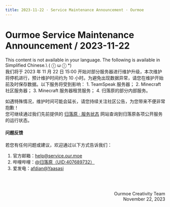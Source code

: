 ```yaml
---
title: 2023-11-22 · Service Maintenance Announcement · Ourmoe
---
```




# Ourmoe Service Maintenance Announcement / 2023-11-22

<Callout type="error" emoji="️🚫">
  This content is not available in your language. The following is available in Simplified Chinese.\
   ( ⓛ ω ⓛ &#42;)
</Callout>

<br />
我们将于 2023 年 11 月 22 日 15:00 开始对部分服务器进行维护升级，本次维护将停机进行，预计维护时间约为 10 小时。为避免出现数据异常，请您在维护开始前及时保存数据。以下服务将受到影响：
1. TeamSpeak 服务器；
2. Minecraft 社区服务器；
3. Minecraft 服务器租赁服务；
4. 归落原的部分内部服务。

如遇特殊情况，维护时间可能会延长，请您持续关注社区公告，为您带来不便非常抱歉！\
您可继续通过我们先前提供的 [归落原 · 服务状态](https://status.yaasasi.cn/status/ourmoe) 网站查询到归落原各项公开服务的运行状态。

#### 问题反馈

若您有任何问题或建议，欢迎通过以下方式告诉我们：

1. 官方邮箱：help@service.our.moe
2. 哔哩哔哩：[@归落原（UID:407689732）](https://space.bilibili.com/407689732)
3. 爱发电：[afdian@Yaasasi](https://afdian.net/@Yaasasi)


<br /><br /><p align="right">Ourmoe Creativity Team<br />November 22, 2023</p>